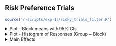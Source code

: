 ## Risk Preference Trials

```r
source('r-scripts/exp-1a/risky_trials_filter.R')
```

<!-- Risky Trial Plots -->

<details>
  <summary>
  Plot - Block means with 95% CIs
  </summary>
  
<br>
  
```r
source('r-scripts/exp-1a/risky_trials_plots.R')
plt_risky_std_blks
```

</details>

<details>
  <summary>
  Plot - Histogram of Responses (Group ~ Block)
  </summary>
  
<br>
  
```r
low_hist
```

<br>

```r
high_hist
```

</details> 

<!-- Main Effects -->

<details>
  <summary>
  Main Effects
  </summary>
  
<br>

```r
source("r-scripts/exp-1a/risky_trials_analysis.R")
source('r-scripts/exp-1a/risky_trials_summary.R')
```

<h4> ANOVA Table </h4>

- Note: All blocks (1 - 6) were included.
  
```r
kable(risky_main, 'html', digits = 3) %>%
  kable_classic(full_width = T, position = "center", html_font = "Arial")
```

**Main Effect of Group:**

$\chi^2(`r df_diffs[2]`) = `r l_rats[2]`, p = `r p_vals[2]`, BF_{10} `r bfs[2]`$

**Main Effect of Choice Value (i.e., Extreme Outcome effect):**

$\chi^2(`r df_diffs[3]`) = `r l_rats[3]`, p `r p_vals[3]`, BF_{10} `r bfs[3]`$

**Main Effect of Block:**

$\chi^2(`r df_diffs[4]`) = `r l_rats[4]`, p = `r p_vals[4]`, BF_{10} `r bfs[4]`$

**Interaction: Group $\times$ Value:**

$\chi^2(`r df_diffs[5]`) = `r l_rats[5]`, p = `r p_vals[5]`, BF_{10} = `r bfs[5]`$

**Interaction: Group $\times$ Block:**

$\chi^2(`r df_diffs[6]`) = `r l_rats[6]`, p = `r p_vals[6]`, BF_{10} `r bfs[6]`$

**Interaction: Value $\times$ Block:**

$\chi^2(`r df_diffs[7]`) = `r l_rats[7]`, p `r p_vals[7]`, BF_{10} `r bfs[7]`$

**Interaction: Group $\times$ Value $\times$ Block:**

$\chi^2(`r df_diffs[8]`) = `r l_rats[8]`, p `r p_vals[8]`, BF_{10} `r bfs[8]`$

<br>

</details> 










